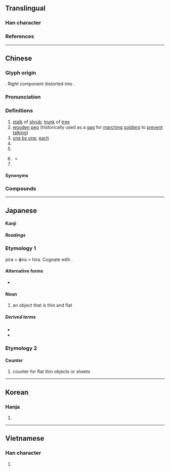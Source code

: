 {{character info/new}}
==Translingual==

===Han character===
{{Han char|rn=75|rad=木|as=04|sn=8|four=48940|canj=DOK|ids=⿰木攵}}

===References===
{{Han ref|kx=0516.080|dkj=14554|dj=0904.030|hdz=21171.010|uh=679A}}

----

==Chinese==
{{zh-forms}}

===Glyph origin===
{{Han etym}}
{{Han compound|木|文|ls=psc|c1=s|c2=p|t1=wood}}. Right component distorted into {{zh-l|*攵}}.
{{rfe|lang=zh|Was the original character 𣐀?}}

===Pronunciation===
{{zh-pron
|m=méi
|c=mui4
|h=pfs=
|md=
|mn=xm,qz,tw:mûi/zz:bôe
|w=3me
|mc=y
|oc=y
|cat=n,cls
}}

===Definitions===
{{zh-hanzi}}

# [[stalk]] of [[shrub]]; [[trunk]] of [[tree]]
# [[wooden]] [[peg]] (historically used as a [[gag]] for [[marching]] [[soldier]]s to [[prevent]] [[talk]]ing)
# [[one by one]]; [[each]]
# {{zh-classifier|[[small]], [[flat]] [[object]]s, such as [[coin]]s, [[stamp]]s, [[badge]]s, [[pearl]]s, [[sporting]] [[medal]]s|cat=y}}
# {{zh-classifier|[[rocket]]s, [[satellite]]s and certain [[weapon]]s (especially [[bomb]]s)}}
# {{lb|zh|literary|or|Hainanese}} {{zh-classifier|miscellany, general classifier}}
#* {{zh-x|kopi\Kopi 牛奶 飯珍 雞閹　這 枚 就是 海南 經典|Coffee with milk, rice balls and a capon, these are Hainan's classics.|MN-H|ref={{lang|zh|麦英}}, [https://www.youtube.com/watch?v=lfK_bAQQfPU&t=7s {{lang|zh|海南鸡饭}}]}}
# {{surname|lang=zh}}

====Synonyms====
{{zh-dial|個}}

===Compounds===
{{zh-der|不可枚舉|不遑枚舉|不勝枚舉|猜枚|枚枚|枚舉|枚卜|馬工枚速|銜枚|鉗馬銜枚}}

----

==Japanese==

====Kanji====
{{ja-kanji|grade=6|rs=木04}}

=====Readings=====
{{ja-readings
|goon=まい, め
|kanon=ばい
|kun=ひら-
}}

===Etymology 1===
{{ja-kanjitab|ひら|yomi=k}}
pira > ɸira > hira. Cognate with {{m|ja|平|tr=hira||flat}}.

====Alternative forms====
* {{l|ja|片}}

====Noun====
{{ja-noun|ひら}}

# an object that is thin and flat

=====Derived terms=====
* {{ja-r|帷子|かたびら}}
* {{ja-r|湯%帷子|ゆ%かたびら}}

===Etymology 2===
{{ja-kanjitab|まい|yomi=o}}
{{rfe|lang=ja}}

====Counter====
{{ja-pos|まい|counter}}

# counter for flat thin objects or sheets

----

==Korean==

===Hanja===
{{ko-hanja|매}}

# {{defn|lang=ko|sort=木04}}

----

==Vietnamese==

===Han character===
{{vi-readings|rs=木04|reading=mai}}

# {{defn|lang=vi|sort=木04}}